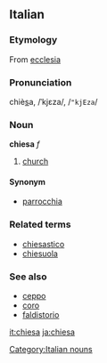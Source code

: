 ==Italian==
===Etymology===
From {{L.}} [[ecclesia]]
===Pronunciation===
chiè<u>s</u>a, /ˈkjɛza/, /<tt>"kjEza</tt>/
===Noun===
[[Category:Italian nouns]]
'''chiesa''' ''f''

# [[church]]

====Synonym====
*[[parrocchia]]

===Related terms===
*[[chiesastico]]
*[[chiesuola]]

===See also===
*[[ceppo]]
*[[coro]]
*[[faldistorio]]

[[it:chiesa]]
[[ja:chiesa]]